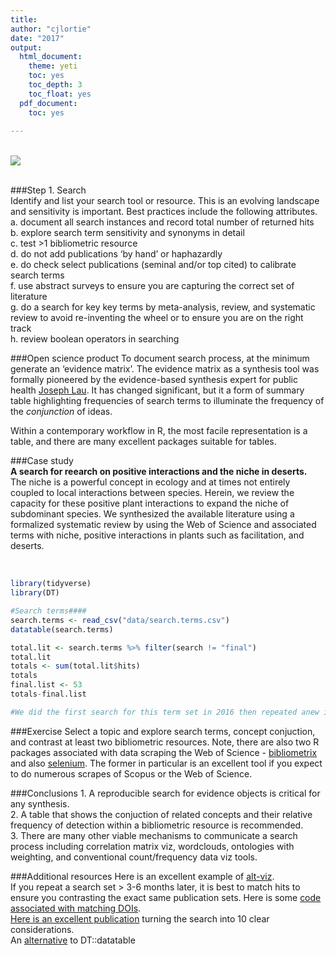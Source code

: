 ```yaml
---
title: 
author: "cjlortie"
date: "2017"
output:
  html_document:
    theme: yeti
    toc: yes
    toc_depth: 3
    toc_float: yes
  pdf_document:
    toc: yes
   
---
```


<br>
![](./rey.jpg)     
<br>

###Step 1. Search  
Identify and list your search tool or resource. This is an evolving landscape and sensitivity is important. Best practices include the following attributes.  
a. document all search instances and record total number of returned hits   
b. explore search term sensitivity and synonyms in detail  
c. test >1 bibliometric resource  
d. do not add publications 'by hand' or haphazardly  
e. do check select publications (seminal and/or top cited) to calibrate search terms  
f. use abstract surveys to ensure you are capturing the correct set of literature  
g. do a search for key key terms by meta-analysis, review, and systematic review to avoid re-inventing the wheel or to ensure you are on the right track  
h. review boolean operators in searching

###Open science product
To document search process, at the minimum generate an 'evidence matrix'. The evidence matrix as a synthesis tool was formally pioneered by the evidence-based synthesis expert for public health [Joseph Lau](https://www.brown.edu/academics/public-health/research/evidence-synthesis-in-health/news/2015-08/joseph-lau-retires). It has changed significant, but it a form of summary table highlighting frequencies of search terms to illuminate the frequency of the *conjunction* of ideas.

Within a contemporary workflow in R, the most facile representation is a table, and there are many excellent packages suitable for tables.

###Case study  
**A search for reearch on positive interactions and the niche in deserts.**  
The niche is a powerful concept in ecology and at times not entirely coupled to local interactions between species. Herein, we review the capacity for these positive plant interactions to expand the niche of subdominant species. We synthesized the available literature using a formalized systematic review by using the Web of Science and associated terms with niche, positive interactions in plants such as facilitation, and deserts.    

<br>  
```r
library(tidyverse)
library(DT)

#Search terms####
search.terms <- read_csv("data/search.terms.csv")
datatable(search.terms)

total.lit <- search.terms %>% filter(search != "final")
total.lit
totals <- sum(total.lit$hits)
totals
final.list <- 53
totals-final.list

#We did the first search for this term set in 2016 then repeated anew in 2017. Luckily, we documented the search in R, repeated very rapidly, and were able to detect differences within the domain for primary publications.
```


###Exercise
Select a topic and explore search terms, concept conjuction, and contrast at least two bibliometric resources. Note, there are also two R packages associated with data scraping the Web of Science - [bibliometrix](https://cran.r-project.org/web/packages/bibliometrix/index.html) and also [selenium](http://ropensci.github.io/RSelenium/). The former in particular is an excellent tool if you expect to do numerous scrapes of Scopus or the Web of Science.


###Conclusions
1. A reproducible search for evidence objects is critical for any synthesis.  
2. A table that shows the conjuction of related concepts and their relative frequency of detection within a bibliometric resource is recommended.  
3. There are many other viable mechanisms to communicate a search process including correlation matrix viz, wordclouds, ontologies with weighting, and conventional count/frequency data viz tools.

###Additional resources
Here is an excellent example of [alt-viz](https://arxiv.org/pdf/1611.02119.pdf).  
If you repeat a search set > 3-6 months later, it is best to match hits to ensure you contrasting the exact same publication sets.  Here is some [code associated with matching DOIs](https://cjlortie.github.io/DOI-matcher/).  
[Here is an excellent publication](http://onlinelibrary.wiley.com/doi/10.1002/jrsm.1120/abstract) turning the search into 10 clear considerations.  
An [alternative](https://cran.r-project.org/web/packages/formattable/vignettes/formattable-data-frame.html) to DT::datatable

